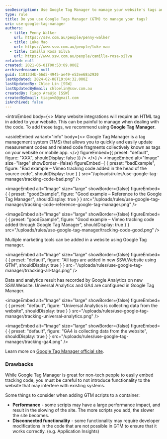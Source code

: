 ```yaml
---
seoDescription: Use Google Tag Manager to manage your website's tags and tracking codes efficiently, without writing complex code.
type: rule
title: Do you use Google Tags Manager (GTM) to manage your tags?
uri: use-google-tag-manager
authors:
  - title: Penny Walker
    url: https://ssw.com.au/people/penny-walker
  - title: Luke Mao
    url: https://www.ssw.com.au/people/luke-mao
  - title: Camilla Rosa Silva
    url: https://www.ssw.com.au/people/camilla-rosa-silva
related: null
created: 2021-06-01T00:53:09.000Z
archivedreason: null
guid: 11013d4b-66d5-4945-ae49-e52ee68a2930
lastUpdated: 2024-02-08T19:04:32.000Z
lastUpdatedBy: Chloe Lin [SSW]
lastUpdatedByEmail: chloelin@ssw.com.au
createdBy: Tiago Araújo [SSW]
createdByEmail: tiagov8@gmail.com
isArchived: false
---
```


<introEmbed
  body={<>
Many website integrations will require an HTML tag in added to your website. This can be painful to manage when dealing with the code. To add those tags, we recommend using **Google Tag Manager**.

<asideEmbed
  variant="info"
  body={<>
    Google Tag Manager is a tag management system (TMS) that allows you to quickly and easily update measurement codes and related code fragments collectively known as tags on your website or mobile app.
  </>}
  figureEmbed={{
    preset: "default",
    figure: "XXX",
    shouldDisplay: false
  }}
/>
  </>}
/>
<imageEmbed
  alt="Image"
  size="large"
  showBorder={false}
  figureEmbed={ {
    preset: "badExample",
    figure: "Bad example – Vimeo tracking code added in the head of the source code",
    shouldDisplay: true
  } }
  src="/uploads/rules/use-google-tag-manager/tracking-code-bad.png"
/>

<imageEmbed
  alt="Image"
  size="large"
  showBorder={false}
  figureEmbed={ {
    preset: "goodExample",
    figure: "Good example – Reference to the Google Tag Manager",
    shouldDisplay: true
  } }
  src="/uploads/rules/use-google-tag-manager/tracking-code-reference-google-tag-manager.png"
/>

<imageEmbed
  alt="Image"
  size="large"
  showBorder={false}
  figureEmbed={ {
    preset: "goodExample",
    figure: "Good example – Vimeo tracking code added through Google Tag Manager",
    shouldDisplay: true
  } }
  src="/uploads/rules/use-google-tag-manager/tracking-code-good.png"
/>

Multiple marketing tools can be added in a website using Google Tag manager.


<imageEmbed
  alt="Image"
  size="large"
  showBorder={false}
  figureEmbed={ {
    preset: "default",
    figure: "All tags are added in new SSW.Website using GTM",
    shouldDisplay: true
  } }
  src="/uploads/rules/use-google-tag-manager/trracking-all-tags.png"
/>

Data and analytics result has recorded by Google Analytics on new SSW.Website. Universal Analytics and GA4 are configured in Google Tag Manager.


<imageEmbed
  alt="Image"
  size="large"
  showBorder={false}
  figureEmbed={ {
    preset: "default",
    figure: "Universal Analytics is collecting data from the website",
    shouldDisplay: true
  } }
  src="/uploads/rules/use-google-tag-manager/tracking-universal-analytics.png"
/>


<imageEmbed
  alt="Image"
  size="large"
  showBorder={false}
  figureEmbed={ {
    preset: "default",
    figure: "GA4 is collecting data from the website",
    shouldDisplay: true
  } }
  src="/uploads/rules/use-google-tag-manager/tracking-ga4.png"
/>

Learn more on [Google Tag Manager official site](https://marketingplatform.google.com/about/tag-manager/benefits/).

### Drawbacks

While Google Tag Manager is great for non-tech people to easily embed tracking code, you must be careful to not introduce functionality to the website that may interfere with existing systems.

Some things to consider when adding GTM scripts to a container:

- **Performance** - some scripts may have a large performance impact, and result in the slowing of the site. The more scripts you add, the slower the site becomes.
- **Disconnected functionality** - some functionality may require developer modifications in the code that are not possible in GTM to ensure that it works correctly. (e.g. Application Insights)
